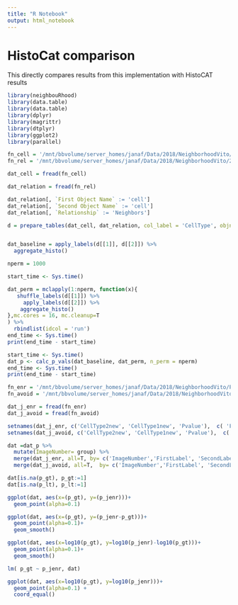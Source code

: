 ```yaml
---
title: "R Notebook"
output: html_notebook
---
```


# HistoCat comparison

This directly compares results from this implementation with HistoCAT results


```r
library(neighbouRhood)
library(data.table)
library(data.table)
library(dplyr)
library(magrittr)
library(dtplyr)
library(ggplot2)
library(parallel)

```

```r
fn_cell = '/mnt/bbvolume/server_homes/janaf/Data/2018/NeighborhoodVito/20180727_celldata.csv'
fn_rel = '/mnt/bbvolume/server_homes/janaf/Data/2018/NeighborhoodVito/20180727_reldata.csv'
```
```r
dat_cell = fread(fn_cell)

dat_relation = fread(fn_rel)

dat_relation[, `First Object Name` := 'cell']
dat_relation[, `Second Object Name` := 'cell']
dat_relation[, `Relationship` := 'Neighbors']
```

```r
d = prepare_tables(dat_cell, dat_relation, col_label = 'CellType', objname = 'cell', col_group = NULL)


dat_baseline = apply_labels(d[[1]], d[[2]]) %>%
  aggregate_histo()
```



```r
nperm = 1000
```


```r
start_time <- Sys.time()

dat_perm = mclapply(1:nperm, function(x){
   shuffle_labels(d[[1]]) %>%
     apply_labels(d[[2]]) %>%
    aggregate_histo()
},mc.cores = 16, mc.cleanup=T
) %>%
  rbindlist(idcol = 'run') 
end_time <- Sys.time()
print(end_time - start_time)
```


```r
start_time <- Sys.time()
dat_p <- calc_p_vals(dat_baseline, dat_perm, n_perm = nperm) 
end_time <- Sys.time()
print(end_time - start_time)
```



```r
fn_enr = '/mnt/bbvolume/server_homes/janaf/Data/2018/NeighborhoodVito/PvalsNicolasData_enrichment.csv'
fn_avoid = '/mnt/bbvolume/server_homes/janaf/Data/2018/NeighborhoodVito/PvalsNicolasData_avoidence.csv'

dat_j_enr = fread(fn_enr)
dat_j_avoid = fread(fn_avoid)
```



```r
setnames(dat_j_enr, c('CellType2new', 'CellType1new', 'Pvalue'),  c( 'FirstLabel', 'SecondLabel', 'p_jenr'))
setnames(dat_j_avoid, c('CellType2new', 'CellType1new', 'Pvalue'),  c( 'FirstLabel', 'SecondLabel', 'p_javoid'))
```



```r

dat =dat_p %>%
  mutate(ImageNumber= group) %>%
  merge(dat_j_enr, all=T, by= c('ImageNumber','FirstLabel', 'SecondLabel')) %>%
  merge(dat_j_avoid, all=T,  by= c('ImageNumber','FirstLabel', 'SecondLabel'))
```

```r
dat[is.na(p_gt), p_gt:=1]
dat[is.na(p_lt), p_lt:=1]
```




```r
ggplot(dat, aes(x=(p_gt), y=(p_jenr)))+
  geom_point(alpha=0.1)
```
```r
ggplot(dat, aes(x=(p_gt), y=(p_jenr-p_gt)))+
  geom_point(alpha=0.1)+
  geom_smooth()
```

```r
ggplot(dat, aes(x=log10(p_gt), y=log10(p_jenr)-log10(p_gt)))+
  geom_point(alpha=0.1)+
  geom_smooth()
```

```r
lm( p_gt ~ p_jenr, dat)
```

```r
ggplot(dat, aes(x=log10(p_gt), y=log10(p_jenr)))+
  geom_point(alpha=0.1) +
  coord_equal()
```



